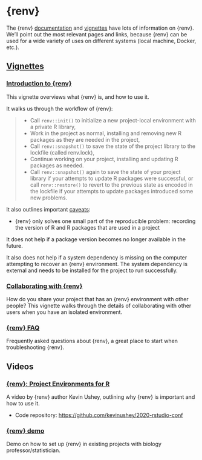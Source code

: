 # {renv}

The {renv} [documentation](https://rstudio.github.io/renv/index.html) and [vignettes](https://rstudio.github.io/renv/articles/) have lots of information on {renv}. We'll point out the most relevant pages and links, because {renv} can be used for a wide variety of uses on different systems (local machine, Docker, etc.). 


## [Vignettes](https://rstudio.github.io/renv/articles/)

### [Introduction to {renv}](https://rstudio.github.io/renv/articles/renv.html)

This vignette overviews what {renv} is, and how to use it. 

It walks us through the workflow of {renv}:

> - Call `renv::init()` to initialize a new project-local environment with a private R library,
- Work in the project as normal, installing and removing new R packages as they are needed in the project,
- Call `renv::snapshot()` to save the state of the project library to the lockfile (called renv.lock),
- Continue working on your project, installing and updating R packages as needed.
- Call `renv::snapshot()` again to save the state of your project library if your attempts to update R packages were successful, or call `renv::restore()` to revert to the previous state as encoded in the lockfile if your attempts to update packages introduced some new problems.

It also outlines important [caveats](https://rstudio.github.io/renv/articles/renv.html#caveats):

- {renv} only solves one small part of the reproducible problem: recording the version of R and R packages that are used in a project

It does not help if a package version becomes no longer available in the future. 

It also does not help if a system dependency is missing on the computer attempting to recover an {renv} environment. The system dependency is external and needs to be installed for the project to run successfully. 

### [Collaborating with {renv}](https://rstudio.github.io/renv/articles/collaborating.html)

How do you share your project that has an {renv} environment with other people? This vignette walks through the details of collaborating with other users when you have an isolated environment.

### [{renv} FAQ](https://rstudio.github.io/renv/articles/faq.html)

Frequently asked questions about {renv}, a great place to start when troubleshooting {renv}. 


## Videos

### [{renv}: Project Environments for R](https://posit.co/resources/videos/renv-project-environments-for-r/)

A video by {renv} author Kevin Ushey, outlining why {renv} is important and how to use it.

- Code repository: <https://github.com/kevinushey/2020-rstudio-conf>


### [{renv} demo](https://www.youtube.com/watch?v=yc7ZB4F_dc0)

Demo on how to set up {renv} in existing projects with biology professor/statistician.
